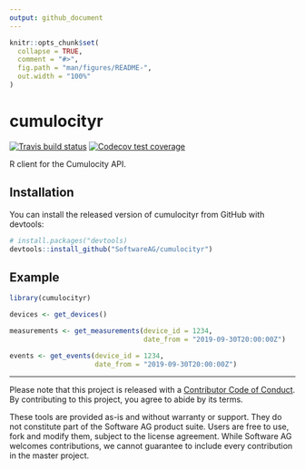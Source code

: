 ```yaml
---
output: github_document
---
```


<!-- README.md is generated from README.Rmd. Please edit that file -->

```r
knitr::opts_chunk$set(
  collapse = TRUE,
  comment = "#>",
  fig.path = "man/figures/README-",
  out.width = "100%"
)
```

# cumulocityr

<!-- badges: start -->
[![Travis build status](https://travis-ci.org/SoftwareAG/cumulocityr.svg?branch=master)](https://travis-ci.org/SoftwareAG/cumulocityr)
[![Codecov test coverage](https://codecov.io/gh/SoftwareAG/cumulocityr/branch/master/graph/badge.svg)](https://codecov.io/gh/SoftwareAG/cumulocityr?branch=master)
<!-- badges: end -->

R client for the Cumulocity API.

## Installation

You can install the released version of cumulocityr from GitHub with devtools:

``` r
# install.packages("devtools)
devtools::install_github("SoftwareAG/cumulocityr")
```

## Example

```r
library(cumulocityr)

devices <- get_devices()

measurements <- get_measurements(device_id = 1234,
                                 date_from = "2019-09-30T20:00:00Z")

events <- get_events(device_id = 1234,
                     date_from = "2019-09-30T20:00:00Z")

```



---
Please note that this project is released with a [Contributor Code of Conduct](https://github.com/SoftwareAG/cumulocityr/blob/master/.github/CODE_OF_CONDUCT.md). By contributing to this project, you agree to abide by its terms.


These tools are provided as-is and without warranty or support. They do not constitute part of the Software AG product suite. Users are free to use, fork and modify them, subject to the license agreement. While Software AG welcomes contributions, we cannot guarantee to include every contribution in the master project.

